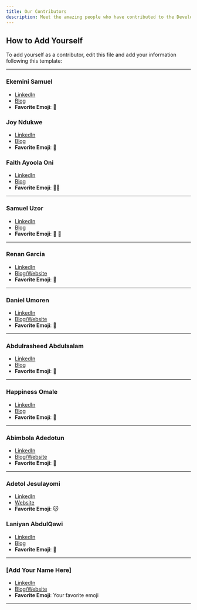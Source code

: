 ```yaml
---
title: Our Contributors
description: Meet the amazing people who have contributed to the Developer Relations Knowledge Base. We appreciate everyone who has shared their expertise and insights!
---
```


## How to Add Yourself

To add yourself as a contributor, edit this file and add your information following this template:

---

### Ekemini Samuel

- [LinkedIn](https://www.linkedin.com/in/ekeminisamuel/)
- [Blog](https://dev.to/envitab)
- **Favorite Emoji**: 🐼

### Joy Ndukwe

- [LinkedIn](https://www.linkedin.com/in/joy-ndukwe/)
- [Blog](ttps://understanding-the-developer-relations-la.hashnode.dev/)
- **Favorite Emoji**: 🙂

### Faith Ayoola Oni

- [LinkedIn](https://www.linkedin.com/in/onifaithayoola)
- [Blog](https://dev.to/ayoola/)
- **Favorite Emoji**: 🤸🏼

--- 

### Samuel Uzor

- [LinkedIn](https://www.linkedin.com/in/samuel-uzor98/)
- [Blog](https://samueluzor.hashnode.dev/)
- **Favorite Emoji**: 🚀 🥑

---


### Renan Garcia

- [LinkedIn](https://www.linkedin.com/in/renanandresgarcia/)
- [Blog/Website](https://dev.to/rengarcia)
- **Favorite Emoji**: 👾

---

### Daniel Umoren

- [LinkedIn](https://www.linkedin.com/in/daniel-umoren/)
- [Blog/Website](https://theumoren.notion.site/Community-Manager-Portfolio-c7c70755fe414686ae5b3fadd5565539)
- **Favorite Emoji**: 🦦

--- 

### Abdulrasheed Abdulsalam

- [LinkedIn](https://www.linkedin.com/in/abdulsalam-dev/)
- [Blog](https://tripletech.hashnode.dev/)
- **Favorite Emoji**: 🥑

---

### Happiness Omale

- [LinkedIn](https://www.linkedin.com/in/happiness-omale/)
- [Blog](https://ml-happy.netlify.app)
- **Favorite Emoji**: 🥑

---

### Abimbola Adedotun

- [LinkedIn](https://www.linkedin.com/in/abimbola-adedotun/)
- [Blog/Website](dotmancodes.hashnode.dev)
- **Favorite Emoji**: 💜

---

### Adetol Jesulayomi

- [LinkedIn](https://www.linkedin.com/in/adetola-jesulayomi-7146a2162/)
- [Website](http://bit.ly/AdetolaJesulayomi_WorkPortfolio)
- **Favorite Emoji**: 😽


### Laniyan AbdulQawi

- [LinkedIn](https://www.linkedin.com/in/abdul-qawi-laniyan)
- [Blog](https://hashnode.com/@DevDotun)
- **Favorite Emoji**: 🚀


---

### [Add Your Name Here]

- [LinkedIn](your-linkedin-url)
- [Blog/Website](your-blog-url)
- **Favorite Emoji**: Your favorite emoji

---
